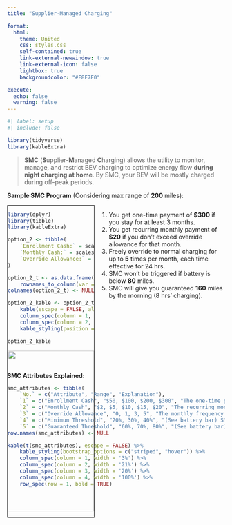 ```yaml
---
title: "Supplier-Managed Charging"

format:
  html:
    theme: United
    css: styles.css
    self-contained: true
    link-external-newwindow: true
    link-external-icon: false
    lightbox: true
    backgroundcolor: "#F8F7F0"

execute: 
  echo: false
  warning: false
---
```


```r
#| label: setup
#| include: false

library(tidyverse)
library(kableExtra)
```

> **SMC** (**S**upplier-**M**anaged **C**harging) allows the utility to monitor, manage, and restrict BEV charging to optimize energy flow **during night charging at home**. By SMC, your BEV will be mostly charged during off-peak periods.

**Sample SMC Program** (Considering max range of **200** miles):

::: {style="display: flex; flex-wrap: wrap; gap: 2%;"}
::: {style="width: 40%;"}
::: {style="border: 1px solid black;"}
```r
library(dplyr)
library(tibble)
library(kableExtra)

option_2 <- tibble(
    `Enrollment Cash:` = scales::dollar(300),
    `Monthly Cash:` = scales::dollar(20),
    `Override Allowance:` = "5 per month"
)

option_2_t <- as.data.frame(t(option_2)) %>% 
    rownames_to_column(var = "Attribute")
colnames(option_2_t) <- NULL

option_2_kable <- option_2_t %>% 
    kable(escape = FALSE, align = c("r", "c")) %>% 
    column_spec(column = 1, width = '16em') %>%
    column_spec(column = 2, width = '10em') %>% 
    kable_styling(position = "center")

option_2_kable
```

::: {style="text-align: center;"}
<img src="https://raw.githubusercontent.com/pingfan-hu/My-Resources/main/bev/battery_smc/u_200_g_160_m_80.png" style="max-width: 300px; width: 100%; height: auto;"/>
:::
:::
:::

::: {style="width: 58%;"}
1.  You get one-time payment of **\$300** if you stay for at least 3 months.
2.  You get recurring monthly payment of **\$20** if you don't exceed override allowance for that month.
3.  Freely override to normal charging for up to **5** times per month, each time effective for 24 hrs.
4.  SMC won't be triggered if battery is below **80** miles.
5.  SMC will give you guaranteed **160** miles by the morning (8 hrs' charging).
:::
:::

**SMC Attributes Explained:**

```r
smc_attributes <- tibble(
    `No.` = c("Attribute", "Range", "Explanation"),
    `1` = c("Enrollment Cash", "$50, $100, $200, $300", "The one-time payment you'll receive if you stay for at least 3 months."),
    `2` = c("Monthly Cash", "$2, $5, $10, $15, $20", "The recurring monthly payment you'll receive if you don't exceed override allowance."),
    `3` = c("Override Allowance", "0, 1, 3, 5", "The monthly frequency of freely override to normal charging, effective for 24hrs. If you exceed the limit, no monthly cash for this month."),
    `4` = c("Minimum Threshold", "20%, 30%, 40%", "(See battery bar) SMC won't be triggered below this threshold. Converted to miles."),
    `5` = c("Guaranteed Threshold", "60%, 70%, 80%", "(See battery bar) SMC will give you this much of range by the morning (8 hrs' cahrging). Converted to miles."))
row.names(smc_attributes) <- NULL

kable(t(smc_attributes), escape = FALSE) %>% 
    kable_styling(bootstrap_options = c("striped", "hover")) %>% 
    column_spec(column = 1, width = '3%') %>% 
    column_spec(column = 2, width = '21%') %>% 
    column_spec(column = 3, width = '20%') %>% 
    column_spec(column = 4, width = '100%') %>% 
    row_spec(row = 1, bold = TRUE)
```
